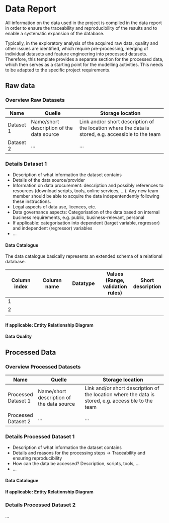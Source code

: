 # Data Report
All information on the data used in the project is compiled in the data report in order to ensure the traceability and reproducibility of the results and to enable a systematic expansion of the database.

Typically, in the exploratory analysis of the acquired raw data, quality and other issues are identified, which require pre-processing, merging of individual datasets and feature engineering into processed datasets. Therefore, this template provides a separate section for the processed data, which then serves as a starting point for the modelling activities. This needs to be adapted to the specific project requirements.

## Raw data
### Overview Raw Datasets
| Name | Quelle | Storage location |
|----------------|-----------------------------------------|--------------------------------------------------------------------------|
| Dataset 1      | Name/short description of the data source | Link and/or short description of the location where the data is stored, e.g. accessible to the team |
| Dataset 2      | …                                       | …                                                                        |

### Details Dataset 1
- Description of what information the dataset contains
- Details of the data source/provider
- Information on data procurement: description and possibly references to resources (download scripts, tools, online services, ...). Any new team member should be able to acquire the data indepentendently following these instructions.
- Legal aspects of data use, licences, etc.
- Data governance aspects: Categorisation of the data based on internal business requirements, e.g. public, business-relevant, personal
- If applicable: categorisation into dependent (target variable, regressor) and independent (regressor) variables
- ...

#### Data Catalogue
The data catalogue basically represents an extended schema of a relational database.

| Column index | Column name |  Datatype | Values (Range, validation rules) | Short description |
|---|---|---|---|---|
| 1 |   |   |   |   |
| 2 |   |   |   |   |
|   |   |   |   |   |


#### If applicable: Entity Relationship Diagram


#### Data Quality


## Processed Data
### Overview Processed Datasets
| Name | Quelle | Storage location |
|----------------|-----------------------------------------|--------------------------------------------------------------------------|
| Processed Dataset 1      | Name/short description of the data source | Link and/or short description of the location where the data is stored, e.g. accessible to the team |
| Processed Dataset 2      | …                                       | …                                                                        |

### Details Processed Dataset 1
- Description of what information the dataset contains
- Details and reasons for the processing steps -> Traceability and ensuring reproducibility
- How can the data be accessed? Description, scripts, tools, ...
- ...

#### Data Catalogue


#### If applicable: Entity Relationship Diagram


### Details Processed Dataset 2
...
